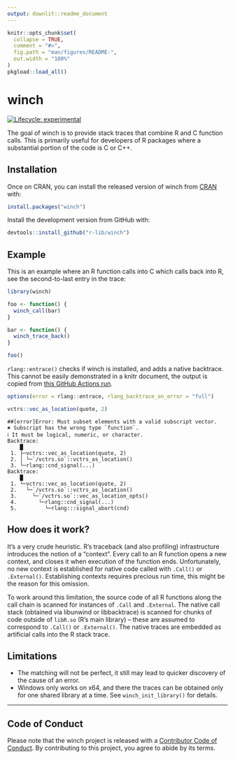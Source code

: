 ```yaml
---
output: downlit::readme_document
---
```


<!-- README.md is generated from README.Rmd. Please edit that file -->

```r
knitr::opts_chunk$set(
  collapse = TRUE,
  comment = "#>",
  fig.path = "man/figures/README-",
  out.width = "100%"
)
pkgload::load_all()
```

# winch

<!-- badges: start -->
[![Lifecycle: experimental](https://img.shields.io/badge/lifecycle-experimental-orange.svg)](https://www.tidyverse.org/lifecycle/#experimental)
<!-- badges: end -->

The goal of winch is to provide stack traces that combine R and C function calls.
This is primarily useful for developers of R packages where a substantial portion of the code is C or C++.


## Installation

Once on CRAN, you can install the released version of winch from [CRAN](https://CRAN.R-project.org) with:

``` r
install.packages("winch")
```

Install the development version from GitHub with:

``` r
devtools::install_github("r-lib/winch")
```

## Example

This is an example where an R function calls into C which calls back into R, see the second-to-last entry in the trace:

```r
library(winch)

foo <- function() {
  winch_call(bar)
}

bar <- function() {
  winch_trace_back()
}

foo()
```

`rlang::entrace()` checks if winch is installed, and adds a native backtrace.
This cannot be easily demonstrated in a knitr document, the output is copied from [this GitHub Actions run](https://github.com/r-prof/winch/pull/25/checks?check_run_id=1105304366#step:12:33).

```r
options(error = rlang::entrace, rlang_backtrace_on_error = "full")

vctrs::vec_as_location(quote, 2)
```

```
##[error]Error: Must subset elements with a valid subscript vector.
✖ Subscript has the wrong type `function`.
ℹ It must be logical, numeric, or character.
Backtrace:
    █
 1. ├─vctrs::vec_as_location(quote, 2)
 2. │ └─`/vctrs.so`::vctrs_as_location()
 3. └─rlang::cnd_signal(...)
Backtrace:
    █
 1. └─vctrs::vec_as_location(quote, 2)
 2.   └─`/vctrs.so`::vctrs_as_location()
 3.     └─`/vctrs.so`::vec_as_location_opts()
 4.       └─rlang::cnd_signal(...)
 5.         └─rlang:::signal_abort(cnd)
```


## How does it work?

It's a very crude heuristic.
R's traceback (and also profiling) infrastructure introduces the notion of a "context".
Every call to an R function opens a new context, and closes it when execution of the function ends.
Unfortunately, no new context is established for native code called with `.Call()` or `.External()`.
Establishing contexts requires precious run time, this might be the reason for this omission.

To work around this limitation, the source code of all R functions along the call chain is scanned for instances of `.Call` and `.External`.
The native call stack (obtained via libunwind or libbacktrace) is scanned for chunks of code outside of `libR.so` (R's main library) -- these are assumed to correspond to `.Call()` or `.External()`.
The native traces are embedded as artificial calls into the R stack trace.

## Limitations

- The matching will not be perfect, it still may lead to quicker discovery of the cause of an error.
- Windows only works on x64, and there the traces can be obtained only for one shared library at a time. See `winch_init_library()` for details.

---

## Code of Conduct

Please note that the winch project is released with a [Contributor Code of Conduct](https://contributor-covenant.org/version/2/0/CODE_OF_CONDUCT.html). By contributing to this project, you agree to abide by its terms.
